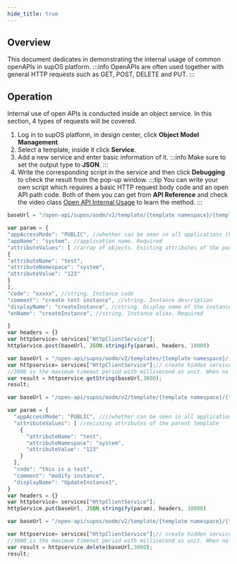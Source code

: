 ```yaml
---
hide_title: true
---
```


## Overview
This document dedicates in demonstrating the internal usage of common openAPIs in supOS platform.
:::info
OpenAPIs are often used together with general HTTP requests such as GET, POST, DELETE and PUT.
:::

## Operation
Internal use of open APIs is conducted inside an object service. In this section, 4 types of requests will be covered.
1. Log in to supOS platform, in design center, click **Object Model Management**.
2. Select a template, inside it click **Service**.
3. Add a new service and enter basic information of it.
:::info
Make sure to set the output type to **JSON**.
:::
4. Write the corresponding script in the service and then click <b>Debugging</b> to check the result from the pop-up window.
:::tip
You can write your own script which requires a basic HTTP request body code and an open API path code. 
Both of them you can get from **API Reference** and check the video class <a href="../class series/Open API/OpenAPI Internal Usage">Open API Internal Usage</a> to learn the method.
:::



<Tabs>
<TabItem value="js" label="Create an instance">

```js
baseUrl = "/open-api/supos/oodm/v2/template/{template namespace}/{template alias}/instance"

var param = {
"appAccessMode": "PUBLIC", //whether can be seen in all applications (PUBLIC or PRIVATE). Required
"appName": "system", //application name. Required
"attributeValues": [ //array of objects. Existing attributes of the parent template
{
"attributeName": "test",
"attributeNamespace": "system",
"attributeValue": "123"
}
],
"code": "xxxxx", //string. Instance code
"comment": "create test instance", //string. Instance description
"displayName": "createInstance", //string. Display name of the instance. Required for entity instance
"enName": "createInstance", //string. Instance alias. Required

}
var headers = {}
var httpService= services["HttpClientService"];
httpService.post(baseUrl, JSON.stringify(param), headers, 10000)
```

</TabItem>
<TabItem value="js2" label="Get instance details by alias">

```js
var baseUrl = "/open-api/supos/oodm/v2/templates/{template namespace}/{template alias}/instances/{instance alias}/value";
var httpservice= services["HttpClientService"];// create hidden service object
//3000 is the maximum timeout period with millisecond as unit. When no data returned after the set time, the request is timed out
var result = httpservice.getString(baseUrl,3000);
result;
```

</TabItem>
<TabItem value="js3" label="Change instance information">

```js
var baseUrl = "/open-api/supos/oodm/v2/template/{template namespace}/{template alias}/instance/{instance alias}"

var param = {
  "appAccessMode": "PUBLIC", ////whether can be seen in all applications (PUBLIC or PRIVATE). Required
  "attributeValues": [ //existing attributes of the parent template
    {
      "attributeName": "test",
      "attributeNamespace": "system",
      "attributeValue": "123"
    }
  ],
  "code": "this is a test",
  "comment": "modify instance",
  "displayName": "UpdateInstance1",
}
var headers = {}
var httpService= services["HttpClientService"];
httpService.put(baseUrl, JSON.stringify(param), headers, 10000)
```

</TabItem>
<TabItem value="js4" label="Delete instance">

```js
var baseUrl = "/open-api/supos/oodm/v2/template/{template namespace}/{template alias}/instance/{instance alias}";

var httpservice= services["HttpClientService"];// create hidden service object
//3000 is the maximum timeout period with millisecond as unit. When no data returned after the set time, the request is timed out
var result = httpservice.delete(baseUrl,3000);
result; 
```

</TabItem>
</Tabs>


